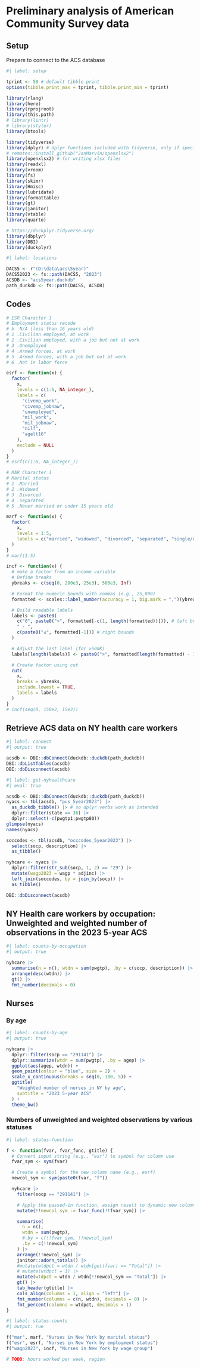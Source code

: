 # Preliminary analysis of American Community Survey data

## Setup

Prepare to connect to the ACS database

```r
#| label: setup

tprint <- 50 # default tibble print
options(tibble.print_max = tprint, tibble.print_min = tprint)

library(rlang)
library(here)
library(rprojroot)
library(this.path)
# library(lintr)
# library(styler)
library(btools)

library(tidyverse)
library(dplyr) # dplyr functions included with tidyverse, only if specifically loaded elsewhere
# remotes::install_github("JanMarvin/openxlsx2")
library(openxlsx2) # for writing xlsx files
library(readxl)
library(vroom)
library(fs)
library(skimr)
library(Hmisc)
library(lubridate)
library(formattable)
library(gt)
library(janitor)
library(vtable)
library(quarto)

# https://duckplyr.tidyverse.org/
library(dbplyr)
library(DBI)
library(duckplyr)

```

```r
#| label: locations

DACS5 <- r"(D:\data\acs\5year)"
DACS52023 <- fs::path(DACS5, "2023")
ACSDB <- "acs5year.duckdb"
path_duckdb <- fs::path(DACS5, ACSDB)

```

## Codes

```r

# ESR Character 1
# Employment status recode
# b .N/A (less than 16 years old)
# 1 .Civilian employed, at work
# 2 .Civilian employed, with a job but not at work
# 3 .Unemployed
# 4 .Armed forces, at work
# 5 .Armed forces, with a job but not at work
# 6 .Not in labor force

esrf <- function(x) {
  factor(
    x,
    levels = c(1:6, NA_integer_),
    labels = c(
      "civemp_work",
      "civemp_jobnaw",
      "unemployed",
      "mil_work",
      "mil_jobnaw",
      "nilf",
      "agelt16"
    ),
    exclude = NULL
  )
}
# esrf(c(1:6, NA_integer_))

# MAR Character 1
# Marital status
# 1 .Married
# 2 .Widowed
# 3 .Divorced
# 4 .Separated
# 5 .Never married or under 15 years old

marf <- function(x) {
  factor(
    x,
    levels = 1:5,
    labels = c("married", "widowed", "divorced", "separated", "single/other")
  )
}
# marf(1:5)

incf <- function(x) {
  # make a factor from an income variable
  # Define breaks
  ybreaks <- c(seq(0, 200e3, 25e3), 500e3, Inf)

  # Format the numeric bounds with commas (e.g., 25,000)
  formatted <- scales::label_number(accuracy = 1, big.mark = ",")(ybreaks)

  # Build readable labels
  labels <- paste0(
    c("0", paste0(">", formatted[-c(1, length(formatted))])), # left bounds
    " - ",
    c(paste0("≤", formatted[-1])) # right bounds
  )

  # Adjust the last label (for >500K)
  labels[length(labels)] <- paste0(">", formatted[length(formatted) - 1])

  # Create factor using cut
  cut(
    x,
    breaks = ybreaks,
    include.lowest = TRUE,
    labels = labels
  )
}
# incf(seq(0, 150e3, 15e3))

```

## Retrieve ACS data on NY health care workers

```r
#| label: connect
#| output: true

acsdb <- DBI::dbConnect(duckdb::duckdb(path_duckdb))
DBI::dbListTables(acsdb)
DBI::dbDisconnect(acsdb)

```


```r
#| label: get-nyhealthcare
#| eval: true

acsdb <- DBI::dbConnect(duckdb::duckdb(path_duckdb))
nyacs <- tbl(acsdb, "pus_5year2023") |>
  as_duckdb_tibble() |> # so dplyr verbs work as intended
  dplyr::filter(state == 36) |>
  dplyr::select(-c(pwgtp1:pwgtp80))
glimpse(nyacs)
names(nyacs)

soccodes <- tbl(acsdb, "occcodes_5year2023") |>
  select(socp, description) |>
  as_tibble()

nyhcare <- nyacs |>
  dplyr::filter(str_sub(socp, 1, 2) == "29") |>
  mutate(wagp2023 = wagp * adjinc) |>
  left_join(soccodes, by = join_by(socp)) |>
  as_tibble()

DBI::dbDisconnect(acsdb)

```


## NY Health care workers by occupation: Unweighted and weighted number of observations in the 2023 5-year ACS 

```r
#| label: counts-by-occupation
#| output: true

nyhcare |>
  summarise(n = n(), wtdn = sum(pwgtp), .by = c(socp, description)) |>
  arrange(desc(wtdn)) |>
  gt() |>
  fmt_number(decimals = 0)

```

## Nurses

### By age

```r
#| label: counts-by-age
#| output: true

nyhcare |>
  dplyr::filter(socp == "291141") |>
  dplyr::summarize(wtdn = sum(pwgtp), .by = agep) |>
  ggplot(aes(agep, wtdn)) +
  geom_point(colour = "blue", size = 2) +
  scale_x_continuous(breaks = seq(0, 100, 5)) +
  ggtitle(
    "Weighted number of nurses in NY by age",
    subtitle = "2023 5-year ACS"
  ) +
  theme_bw()

```

### Numbers of unweighted and weighted observations by various statuses

```r
#| label: status-function

f <- function(fvar, fvar_func, gtitle) {
  # Convert input string (e.g., "esr") to symbol for column use
  fvar_sym <- sym(fvar)

  # Create a symbol for the new column name (e.g., esrf)
  newcol_sym <- sym(paste0(fvar, "f"))

  nyhcare |>
    filter(socp == "291141") |>

    # Apply the passed-in function, assign result to dynamic new column name
    mutate(!!newcol_sym := fvar_func(!!fvar_sym)) |>

    summarise(
      n = n(),
      wtdn = sum(pwgtp),
      #.by = c(!!fvar_sym, !!newcol_sym)
      .by = c(!!newcol_sym)
    ) |>
    arrange(!!newcol_sym) |>
    janitor::adorn_totals() |>
    #mutate(wtdpct = wtdn / wtdn[get(fvar) == "Total"]) |>
    # mutate(wtdpct = 1) |>
    mutate(wtdpct = wtdn / wtdn[!!newcol_sym == "Total"]) |>
    gt() |>
    tab_header(gtitle) |>
    cols_align(columns = 1, align = "left") |>
    fmt_number(columns = c(n, wtdn), decimals = 0) |>
    fmt_percent(columns = wtdpct, decimals = 1)
}

```

```r
#| label: status-counts
#| output: rue

f("mar", marf, "Nurses in New York by marital status")
f("esr", esrf, "Nurses in New York by employment status")
f("wagp2023", incf, "Nurses in New York by wage group")

# TODO: hours worked per week, region

```



